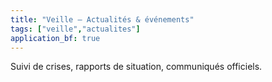 ```yaml
---
title: "Veille – Actualités & événements"
tags: ["veille","actualites"]
application_bf: true
---
```


Suivi de crises, rapports de situation, communiqués officiels.

